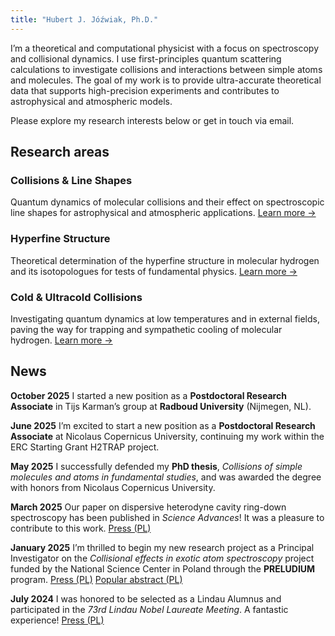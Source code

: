 ```yaml
---
title: "Hubert J. Jóźwiak, Ph.D."
---
```


I'm a theoretical and computational physicist with a focus on spectroscopy and collisional dynamics. I use first-principles quantum scattering calculations to investigate collisions and interactions between simple atoms and molecules. The goal of my work is to provide ultra-accurate theoretical data that supports high-precision experiments and contributes to astrophysical and atmospheric models.

Please explore my research interests below or get in touch via email.

## Research areas

::: {.grid cols="3" class="home-cards"}

::: {.g-col-12 .g-col-md-4}
::: {.card}
### Collisions & Line Shapes
Quantum dynamics of molecular collisions and their effect on spectroscopic line shapes for astrophysical and atmospheric applications.
[Learn more →](collisions.qmd)
:::
:::

::: {.g-col-12 .g-col-md-4}
::: {.card}
### Hyperfine Structure
Theoretical determination of the hyperfine structure in molecular hydrogen and its isotopologues for tests of fundamental physics.
[Learn more →](hyperfine.qmd)
:::
:::

::: {.g-col-12 .g-col-md-4}
::: {.card}
### Cold & Ultracold Collisions
Investigating quantum dynamics at low temperatures and in external fields, paving the way for trapping and sympathetic cooling of molecular hydrogen.
[Learn more →](ultracold.qmd)
:::
:::

:::

## News

**October 2025** I started a new position as a **Postdoctoral Research Associate** in Tijs Karman's group at **Radboud University** (Nijmegen, NL).

**June 2025** I'm excited to start a new position as a **Postdoctoral Research Associate** at Nicolaus Copernicus University, continuing my work within the ERC Starting Grant H2TRAP project.

**May 2025** I successfully defended my **PhD thesis**, *Collisions of simple molecules and atoms in fundamental studies*, and was awarded the degree with honors from Nicolaus Copernicus University.

**March 2025** Our paper on dispersive heterodyne cavity ring-down spectroscopy has been published in *Science Advances*! It was a pleasure to contribute to this work. [Press (PL)](https://www.fizyka.umk.pl/wiadomosci/?id=40809){.badge target=_blank rel=noopener}

**January 2025** I'm thrilled to begin my new research project as a Principal Investigator on the *Collisional effects in exotic atom spectroscopy* project funded by the  National Science Center in Poland through the **PRELUDIUM** program. [Press (PL)](https://portal.umk.pl/pl/article/granty-ncn-dla-naszych-uczonych){.badge target=_blank rel=noopener} [Popular abstract (PL)](https://www.ncn.gov.pl/sites/default/files/listy-rankingowe/2024-03-15-oppr4giwi8/streszczenia/614458-pl.pdf){.badge target=_blank rel=noopener}

**July 2024** I was honored to be selected as a Lindau Alumnus and participated in the *73rd Lindau Nobel Laureate Meeting*. A fantastic experience! [Press (PL)](https://www.fnp.org.pl/aktualnosci/laureatki-i-laureaci-programu-start-spotkaja-sie-z-noblistami-w-lindau){.badge target=_blank rel=noopener}